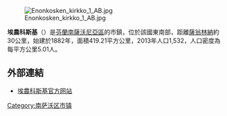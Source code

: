 [[Image:Enonkosken_kirkko_1_AB.jpg|thumb]]

'''埃農科斯基'''（{{lang-fi|Enonkoski}}）是[[芬蘭|芬蘭]][[南薩沃尼亞區|南薩沃尼亞區]]的市鎮，位於該國東南部，距離[[薩翁林納|薩翁林納]]約30公里，始建於1882年，面積419.21平方公里，2013年人口1,532，人口密度為每平方公里5.01人。

==外部連結==
{{commonscat|Enonkoski}}
* [http://www.enonkoski.fi/ 埃農科斯基官方网站] {{Wayback|url=http://www.enonkoski.fi/ |date=20201025125747 }} {{fi}}

{{coord|62|05.5|N|028|56|E|display=title}}

{{Finland-geo-stub}}
[[Category:南萨沃区市镇|Category:南萨沃区市镇]]